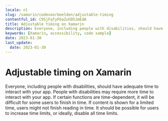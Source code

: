 ```yaml
---
locale: nl
slug: /xamarin/codevoorbeelden/adjustable-timing
contentful_id: C9SjFqfyFbaZuhD5JmEdA
title: Adjustable timing on Xamarin
description: Everyone, including people with disabilities, should have adequate time to interact with your app.
keywords: [Xamarin, accessibility, code sample]
date: 2023-01-30
last_update:
  date: 2023-01-30
---
```


# Adjustable timing on Xamarin

Everyone, including people with disabilities, should have adequate time to interact with your app. People with disabilities may require more time to interact with your app. If certain functions are time-dependent, it will be difficult for some users to finish in time. If content is shown for a limited time, users might not finish reading in time. It should be possible for users to increase time limits, or ideally, disable all time limits.

<CodeSample id="screen-timing" locale="nl" platform="xamarin"/>
